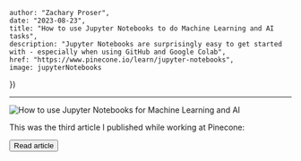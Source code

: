 

    author: "Zachary Proser", 
    date: "2023-08-23",
    title: "How to use Jupyter Notebooks to do Machine Learning and AI tasks", 
    description: "Jupyter Notebooks are surprisingly easy to get started with - especially when using GitHub and Google Colab",
    href: "https://www.pinecone.io/learn/jupyter-notebooks",
    image: jupyterNotebooks 
})


--- 

<Image src={metadata.image} alt="How to use Jupyter Notebooks for Machine Learning and AI"/>

This was the third article I published while working at Pinecone: 

<Button href={metadata.href}>Read article</Button>


